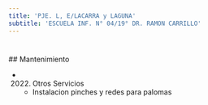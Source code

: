 ```yaml
---
title: 'PJE. L, E/LACARRA y LAGUNA'
subtitle: 'ESCUELA INF. N° 04/19° DR. RAMON CARRILLO'
---
```


#


 ## Mantenimiento

*  (2022) Otros Servicios 
    + Instalacion pinches y redes para palomas



